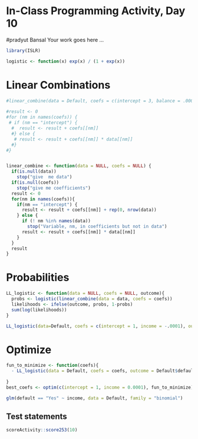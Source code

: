 # In-Class Programming Activity, Day 10
#pradyut Bansal
Your work goes here ...


```r
library(ISLR)
```


```r
logistic <- function(x) exp(x) / (1 + exp(x))
```

# Linear Combinations

```r
#linear_combine(data = Default, coefs = c(intercept = 3, balance = .00001, income = -.0002))
  
#result <- 0 
#for (nm in names(coefs)) {
 # if (nm == "intercept") {
  #  result <- result + coefs[[nm]]
  #} else {
   # result <- result + coefs[[nm]] * data[[nm]]
  #}
#}


linear_combine <- function(data = NULL, coefs = NULL) {
  if(is.null(data))
    stop("give  me data")
  if(is.null(coefs))
    stop("give me coefficients")
  result <- 0
  for(nm in names(coefs)){
    if(nm == "intercept") {
      result <- result + coefs[[nm]] + rep(0, nrow(data))
    } else {
      if (! nm %in% names(data))
        stop("Variable, nm, in coefficients but not in data")
      result <- result + coefs[[nm]] * data[[nm]]
    }
  }
  result
}
```

# Probabilities

```r
LL_logistic <- function(data = NULL, coefs = NULL, outcome){
  probs <- logistic(linear_combine(data = data, coefs = coefs))
  likelihoods <- ifelse(outcome, probs, 1-probs)
  sum(log(likelihoods))
}
```


```r
LL_logistic(data=Default, coefs = c(intercept = 1, income = -.0001), outcome = Default$default == "Yes")
```

# Optimize

```r
fun_to_minimize <- function(coefs){
  - LL_logistic(data = Default, coefs = coefs, outcome = Default$default=="Yes")
  
}
best_coefs <- optim(c(intercept = 1, income = 0.0001), fun_to_minimize)

glm(default == "Yes" ~ income, data = Default, family = "binomial")
```


## Test statements

```r
scoreActivity::score253(10)
```

